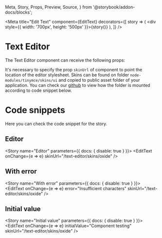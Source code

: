   Meta,
  Story,
  Props,
  Preview,
  Source,
} from '@storybook/addon-docs/blocks';

<Meta
  title="Edit Text"
  component={EditText}
  decorators={[
    story => (
      <DivFlex>
        <div style={{ width: '700px', height: '500px' }}>{story()}</div>
      </DivFlex>
    ),
  ]}
/>

# Text Editor

The Text Editor component can receive the following props:

<Props of={EditText} />

It's necessary to specify the prop `skinUrl` of component to point the location of the editor stylesheet.
Skins can be found on folder `node-modules/tinymce/skins/ui` and copied to public asset folder of your application.
You can check our [github](https://github.com/tecsinapse/text-editor/tree/master/storybook-public/oxide) to view how the folder is mounted according to code snippet below.

# Code snippets

Here you can check the code snippet for the story.

## Editor

<Story name="Editor" parameters={{ docs: { disable: true } }}>
  <EditText onChange={e => e} skinUrl="/text-editor/skins/oxide" />
</Story>

<Source id="edit-text--editor" />

## With error

<Story name="With error" parameters={{ docs: { disable: true } }}>
  <EditText
    onChange={e => e}
    error="Insufficient characters"
    skinUrl="/text-editor/skins/oxide"
  />
</Story>

<Source id="edit-text--with-error" />

## Initial value

<Story name="Initial value" parameters={{ docs: { disable: true } }}>
  <EditText
    onChange={e => e}
    initialValue="Component testing"
    skinUrl="/text-editor/skins/oxide"
  />
</Story>

<Source id="edit-text--initial-value" />
